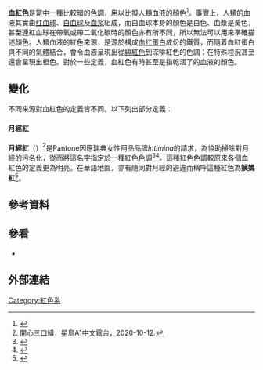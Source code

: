 {{Infobox color
|title=血紅色
|textcolor=white
|source=Thom Poole's 2017 book ''Life of Colour''<ref name="Poole2017">{{cite book |author=Thom Poole |title=Life of Colour |url={{google books |id=uu-rDgAAQBAJ |pg=PA80 |plain-url=yes }} |year=2017 |publisher=Lulu.com |isbn=978-1-326-65724-6 |page=81 |language=en }}</ref>
|note=深紅棕色
|mod=hex
|660000
}}

'''血紅色'''是{{tsl|en|Shades of red|紅色系}}當中一種比較暗的色調，用以比擬人類[[血液|血液]]的顏色<ref name="EastaughWalsh2007">{{cite book |author1=Nicholas Eastaugh |author2=Valentine Walsh |author3=Tracey Chaplin |author4=Ruth Siddall |title=Pigment Compendium: A Dictionary of Historical Pigments |url={{google books |id=2OH28vpzzMsC |pg=PA192 |plain-url=yes }} |publisher=[[Routledge|Routledge]] |isbn=978-1-136-37385-5 |page=53 |date=2007-03-30 |language=en }}</ref>。事實上，人類的血液其實由[[红血球|红血球]]、[[白血球|白血球]]及[[血浆|血浆]]組成，而白血球本身的顏色是白色、血漿是黃色，甚至連紅血球在帶氧或帶二氧化碳時的顏色亦有所不同，所以無法可以用來準確描述顏色。人類血液的紅色來源，是源於構成[[血红蛋白|血红蛋白]]成份的鐵質，而隨着血紅蛋白與不同的氣體結合，會令血液呈現出從[[緋紅色|緋紅色]]到深啡紅色的色調；在特殊程況甚至還會呈現出橙色。對於一些定義，血紅色有時甚至是指乾涸了的血液的顏色。

==變化==
不同來源對血紅色的定義皆不同。以下列出部分定義：
{{clear}}
{{Infobox color
|title=Blood red (Adobe)
|textcolor=white
|source=<ref name="RankinUllrich2005">{{cite book |author1=James Rankin |author2=Anna Ullrich |title=Adobe After Effects 6.5 Magic |url={{google books |id=Y-tTAAAAMAAJ |pg=PA94 |plain-url=yes }} |year=2005|publisher=New Riders |isbn=978-0-321-26723-8 |page=94 |language=en }}</ref>
|note=[[Adobe_After_Effects|Adobe After Effects]]<br/>isccname: Vivid red
|mod=hex
|AA0000
}}
{{clear}}
{{Infobox color
|title=Blood red
|textcolor=white
|source=<ref>{{cite web|url=http://colrd.com/color/0xffaf111c/?download=css|title=HTML/CSS Color Code for Blood Red|access-date=2020-10-12|archive-date=2020-10-13|archive-url=https://web.archive.org/web/20201013184608/http://colrd.com/color/0xffaf111c/?download=css|dead-url=no}}</ref>
|note=colrd<br />isccname: Vivid red
|mod=hex
|AF111C
}}
{{clear}}
{{infobox color
|title= Blood red
|textcolor=white
|source=<ref>{{cite web|url=http://www.color-hex.com/color-palette/2326|title=Blood red color pallet|publisher=color-hex|access-date=2020-10-12|archive-date=2020-10-22|archive-url=https://web.archive.org/web/20201022062914/https://www.color-hex.com/color-palette/2326|dead-url=no}}</ref>
|note=Color-Hex<br />isccname: Deep reddish brown
|mod=hex
|830303
}}
{{clear}}
{{Infobox color
|title=Blood red
|textcolor=white
|source=<ref>{{cite web|url=https://www.computerhope.com/cgi-bin/htmlcolor.pl?c=7E3517|title=HTML code for #7E3517|publisher=Colorhope|access-date=2020-10-12|archive-date=2020-10-01|archive-url=https://web.archive.org/web/20201001053825/https://www.computerhope.com/cgi-bin/htmlcolor.pl?c=7E3517|dead-url=no}}</ref>
|note=ComputerHope<br />isccname: Strong reddish brown
|mod=hex
|7E3517
}}
{{clear}}
====月經紅====
{{Infobox color
|title=月經紅
|textcolor=white
|source={{r|pantone}}
|note=[[Pantone|Pantone]]
|mod=hex
|DC0000
}}
'''月經紅'''（{{lang-en|''Period Red''}}）<ref>開心三口組，星島A1中文電台，2020-10-12.</ref>是[[Pantone|Pantone]]因應[[瑞典|瑞典]]女性用品品牌''[[Intimina|Intimina]]''的請求，為協助掃除對[[月經|月經]]的污名化，從而將這名字指定於一種紅色色調<ref>{{cite news |url=https://www.nytimes.com/2020/09/30/business/pantone-color.html |title=Pantone’s Newest Color Is a Nod to Menstruation: Period Red |newspaper=[[紐約時報|The New York Times]] |date=2020-09-30 |access-date=2020-10-12 |language=en |archive-date=2021-02-01 |archive-url=https://web.archive.org/web/20210201201531/https://www.nytimes.com/2020/09/30/business/pantone-color.html |dead-url=no }}</ref><ref name="pantone">{{cite news |url=https://www.pantone.com/color-intelligence/articles/case-studies/the-creation-of-period |title=The Creation of Period: CREATING A RED HUE TO BREAK DOWN THE STIGMA SURROUNDING MENSTRUATION |publisher=[[Pantone|Pantone]] |access-date=2020-10-12 |language=en |archive-date=2020-11-03 |archive-url=https://web.archive.org/web/20201103153052/https://www.pantone.com/color-intelligence/articles/case-studies/the-creation-of-period |dead-url=no }}</ref>。這種紅色色調較原來各個血紅色的定義更為明亮。在華語地區，亦有隨同對月經的避違而稱呼這種紅色為'''姨媽紅'''<ref name="jjwxc">{{cite book |chapter=第35章 |title=尖叫女王 |author=银发死鱼眼 |year=2018 |edition=2019年修訂 |publisher=晋江文學城 |date=2019-07-29 |access-date=2021-07-25 |language=zh-hans }}</ref>。

==參考資料==
{{reflist}}

==參看==
*{{tsl|en|Oxblood|牛血}}

==外部連結==

[[Category:紅色系|Category:紅色系]]
